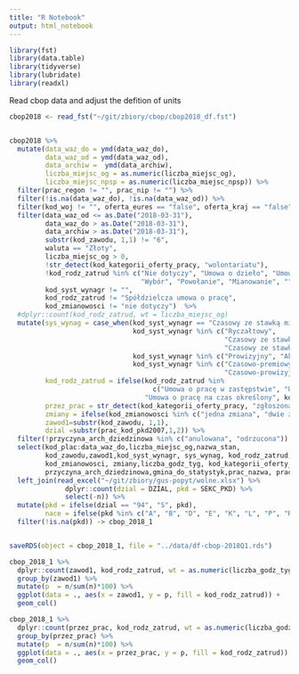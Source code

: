 ```yaml
---
title: "R Notebook"
output: html_notebook
---
```


```r
library(fst)
library(data.table)
library(tidyverse)
library(lubridate)
library(readxl)
```

Read cbop data and adjust the defition of units


```r
cbop2018 <- read_fst("~/git/zbiory/cbop/cbop2018_df.fst")


cbop2018 %>%
  mutate(data_waz_do = ymd(data_waz_do),
         data_waz_od = ymd(data_waz_od),
         data_archiw =  ymd(data_archiw),
         liczba_miejsc_og = as.numeric(liczba_miejsc_og),
         liczba_miejsc_npsp = as.numeric(liczba_miejsc_npsp)) %>%
  filter(prac_regon != "", prac_nip != "") %>%
  filter(!is.na(data_waz_do), !is.na(data_waz_od)) %>%
  filter(kod_woj != "", oferta_eures == "false", oferta_kraj == "false") %>%
  filter(data_waz_od <= as.Date("2018-03-31"), 
         data_waz_do > as.Date("2018-03-31"),
         data_archiw > as.Date("2018-03-31"),
         substr(kod_zawodu, 1,1) != "6", 
         waluta == "Złoty",
         liczba_miejsc_og > 0, 
         !str_detect(kod_kategorii_oferty_pracy, "wolontariatu"),
         !kod_rodz_zatrud %in% c("Nie dotyczy", "Umowa o dzieło", "Umowa zlecenie / Umowa o świadczenie usług",
                                 "Wybór", "Powołanie", "Mianowanie", ""),
         kod_syst_wynagr != "",
         kod_rodz_zatrud != "Spółdzielcza umowa o pracę",
         kod_zmianowosci != "nie dotyczy")  %>%
  #dplyr::count(kod_rodz_zatrud, wt = liczba_miejsc_og)
  mutate(sys_wynag = case_when(kod_syst_wynagr == "Czasowy ze stawką miesięczną" ~ "Monthly payment",
                               kod_syst_wynagr %in% c("Ryczałtowy", 
                                                      "Czasowy ze stawką godzinową", 
                                                      "Czasowy ze stawką tygodniową")  ~ "Hourly/weekly payment",
                               kod_syst_wynagr %in% c("Prowizyjny", "Akordowy") ~ "Results payment", 
                               kod_syst_wynagr %in% c("Czasowo-premiowy ze staw. godz", "Czasowo-premiowy ze staw. mies",
                                                      "Czasowo-prowizyjny")  ~ "Commision payment"),
         kod_rodz_zatrud = ifelse(kod_rodz_zatrud %in% 
                                    c("Umowa o pracę w zastępstwie", "Umowa na czas wyk. określonej pracy"),
                                  "Umowa o pracę na czas określony", kod_rodz_zatrud),
         przez_prac = str_detect(kod_kategorii_oferty_pracy, "zgłoszona przez pracodawcę"),
         zmiany = ifelse(kod_zmianowosci %in% c("jedna zmiana", "dwie zmiany", "trzy zmiany"), kod_zmianowosci , "inne"),
         zawod1=substr(kod_zawodu, 1,1),
         dzial =substr(prac_kod_pkd2007,1,2)) %>%
  filter(!przyczyna_arch_dziedzinowa %in% c("anulowana", "odrzucona")) %>%
  select(kod_plac:data_waz_do,liczba_miejsc_og,nazwa_stan, 
         kod_zawodu,zawod1,kod_syst_wynagr, sys_wynag, kod_rodz_zatrud,
         kod_zmianowosci, zmiany,liczba_godz_tyg, kod_kategorii_oferty_pracy, przez_prac,
         przyczyna_arch_dziedzinowa,gmina_do_statystyk,prac_nazwa, prac_kod_pkd2007,prac_nip,prac_regon,dzial) %>%
  left_join(read_excel("~/git/zbiory/gus-popyt/wolne.xlsx") %>% 
              dplyr::count(dzial = DZIAL, pkd = SEKC_PKD) %>% 
              select(-n)) %>%
  mutate(pkd = ifelse(dzial == "94", "S", pkd),
         nace = ifelse(pkd %in% c("A", "B", "D", "E", "K", "L", "P", "R", "S"), "other", pkd)) %>%
  filter(!is.na(pkd)) -> cbop_2018_1


saveRDS(object = cbop_2018_1, file = "../data/df-cbop-2018Q1.rds")
```


```r
cbop_2018_1 %>%
  dplyr::count(zawod1, kod_rodz_zatrud, wt = as.numeric(liczba_godz_tyg)) %>%
  group_by(zawod1) %>%
  mutate(p  = n/sum(n)*100) %>%
  ggplot(data = ., aes(x = zawod1, y = p, fill = kod_rodz_zatrud)) +
  geom_col()

cbop_2018_1 %>%
  dplyr::count(przez_prac, kod_rodz_zatrud, wt = as.numeric(liczba_godz_tyg)) %>%
  group_by(przez_prac) %>%
  mutate(p  = n/sum(n)*100) %>%
  ggplot(data = ., aes(x = przez_prac, y = p, fill = kod_rodz_zatrud)) +
  geom_col()
```




